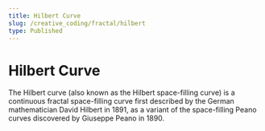 ```yaml
---
title: Hilbert Curve
slug: /creative_coding/fractal/hilbert
type: Published
---
```



# Hilbert Curve

<Suspense>
  <Preview />
</Suspense>

The Hilbert curve (also known as the Hilbert space-filling curve) is a continuous fractal space-filling curve first described by the German mathematician David Hilbert in 1891, as a variant of the space-filling Peano curves discovered by Giuseppe Peano in 1890.
